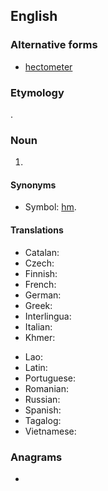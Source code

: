 {{also|hectomètre|hectòmetre|hecto-metre}}
==English==

===Alternative forms===
* [[hectometer]] {{qual|US}}

===Etymology===
{{prefix|en|hecto|metre}}.

===Noun===
{{en-noun}}

# {{SI-unit|hecto|metre|length|lang=en}}

====Synonyms====
* Symbol: [[hm]].

====Translations====
{{trans-top|the length of 100 metres}}
* Catalan: {{t|ca|hectòmetre|m}}
* Czech: {{t+|cs|hektometr|m}}
* Finnish: {{t+|fi|hehtometri}}
* French: {{t+|fr|hectomètre|m}}
* German: {{t+|de|Hektometer|m}}
* Greek: {{t|el|εκατόμετρο|n|sc=Grek}}
* Interlingua: {{t|ia|hectometro}}
* Italian: {{t+|it|ettometro}}
* Khmer: {{t|km|ហិកតូម៉ែត្រ|tr=hektoo-maet|sc=Khmr}}
{{trans-mid}}
* Lao: {{t+|lo|ເຮັກໂຕແມັດ}}
* Latin: {{t|la|hecatometrus}}
* Portuguese: {{t+|pt|hectômetro|m}}
* Romanian: {{t+|ro|hectometru}}
* Russian: {{t+|ru|гектоме́тр}}
* Spanish: {{t|es|hectómetro|m}}
* Tagalog: {{t|tl|danpanukat}}
* Vietnamese: {{t|vi|hectomet}}
{{trans-bottom}}

===Anagrams===
* {{anagrams|en|a=ceeehmortt|hectometer}}